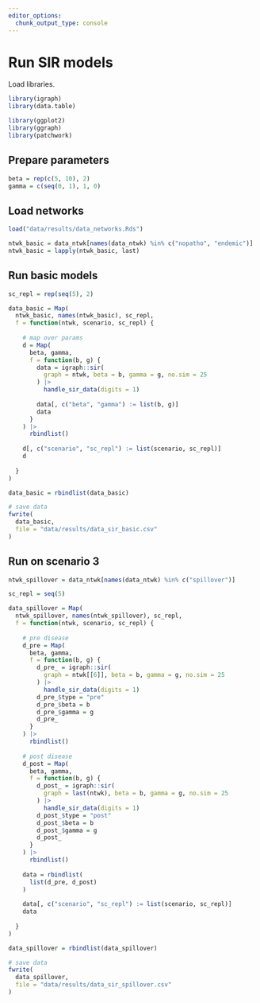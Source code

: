 ```yaml
---
editor_options: 
  chunk_output_type: console
---
```


# Run SIR models

Load libraries.

```r
library(igraph)
library(data.table)

library(ggplot2)
library(ggraph)
library(patchwork)
```

## Prepare parameters

```r
beta = rep(c(5, 10), 2)
gamma = c(seq(0, 1), 1, 0)
```

## Load networks

```r
load("data/results/data_networks.Rds")
```

```r
ntwk_basic = data_ntwk[names(data_ntwk) %in% c("nopatho", "endemic")]
ntwk_basic = lapply(ntwk_basic, last)
```

## Run basic models

```r
sc_repl = rep(seq(5), 2)

data_basic = Map(
  ntwk_basic, names(ntwk_basic), sc_repl,
  f = function(ntwk, scenario, sc_repl) {
    
    # map over params
    d = Map(
      beta, gamma,
      f = function(b, g) {
        data = igraph::sir(
          graph = ntwk, beta = b, gamma = g, no.sim = 25
        ) |>
          handle_sir_data(digits = 1)
        
        data[, c("beta", "gamma") := list(b, g)]
        data
      }
    ) |>
      rbindlist()
    
    d[, c("scenario", "sc_repl") := list(scenario, sc_repl)]
    d
    
  }
)

data_basic = rbindlist(data_basic)

# save data
fwrite(
  data_basic,
  file = "data/results/data_sir_basic.csv"
)
```

## Run on scenario 3

```r
ntwk_spillover = data_ntwk[names(data_ntwk) %in% c("spillover")]

sc_repl = seq(5)

data_spillover = Map(
  ntwk_spillover, names(ntwk_spillover), sc_repl,
  f = function(ntwk, scenario, sc_repl) {
    
    # pre disease
    d_pre = Map(
      beta, gamma,
      f = function(b, g) {
        d_pre_ = igraph::sir(
          graph = ntwk[[6]], beta = b, gamma = g, no.sim = 25
        ) |>
          handle_sir_data(digits = 1)
        d_pre_$type = "pre"
        d_pre_$beta = b
        d_pre_$gamma = g
        d_pre_
      }
    ) |>
      rbindlist()
    
    # post disease
    d_post = Map(
      beta, gamma,
      f = function(b, g) {
        d_post_ = igraph::sir(
          graph = last(ntwk), beta = b, gamma = g, no.sim = 25
        ) |>
          handle_sir_data(digits = 1)
        d_post_$type = "post"
        d_post_$beta = b
        d_post_$gamma = g
        d_post_
      }
    ) |>
      rbindlist()
    
    data = rbindlist(
      list(d_pre, d_post)
    )
    
    data[, c("scenario", "sc_repl") := list(scenario, sc_repl)]
    data
    
  }
)

data_spillover = rbindlist(data_spillover)

# save data
fwrite(
  data_spillover,
  file = "data/results/data_sir_spillover.csv"
)
```

